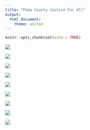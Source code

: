 ```yaml
---
title: "Pima County Justice For All"
output: 
  html_document:
    theme: united
---
```


```r
knitr::opts_chunk$set(echo = TRUE)
```

![](Sheet 42.png)

![](Sheet 44.png)

![](Sheet 35.png)

![](updated.png)

![](Sheet 6.png)

![](Sheet 17.png)

![](Sheet 3.png)


![](infographic.png)

![](4.png)